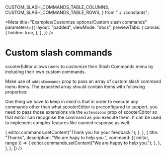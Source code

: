 
  CUSTOM_SLASH_COMMANDS_TABLE_COLUMNS,
  CUSTOM_SLASH_COMMANDS_TABLE_ROWS,
} from "../../constants";


<Meta
  title="Examples/Customize options/Custom slash commands"
  parameters={{
    layout: "padded",
    viewMode: "docs",
    previewTabs: {
      canvas: {
        hidden: true,
      },
    },
  }}
/>

# Custom slash commands

scooterEditor allows users to customize their Slash Commands menu by including
their own custom commands.

Make use of `addonCommands` prop to pass an array of custom slash command menu
items. The expected array should contain items with following properties:

<Table
  columns={CUSTOM_SLASH_COMMANDS_TABLE_COLUMNS}
  rows={CUSTOM_SLASH_COMMANDS_TABLE_ROWS}
/>

One thing we have to keep in mind is that in order to execute any commands other
than what scooterEditor is preconfigured to support, you need to pass those
extensions via the `extensions` prop of scooterEditor so that editor can
recognise the command as you execute them. It can be used to implement complex
features like canned response as well.

<Canvas>
  <Story name="Custom slash commands">
    <ScooterCore
      addonCommands={[
        {
          title: "Canned Responses",
          Icon: RiChatSmileLine,
          description: "Select a canned response",
          optionName: "canned-responses",
          items: [
            {
              title: "Feedback",
              description: "Thank you for your feedback.",
              command: ({ editor, range }) => {
                editor.commands.setContent("Thank you for your feedback.");
              },
            },
            {
              title: "Thanks",
              description: "We are hapy to help you.",
              command: ({ editor, range }) => {
                editor.commands.setContent("We are happy to help you.");
              },
            },
          ],
        },
      ]}
    />
  </Story>
</Canvas>
